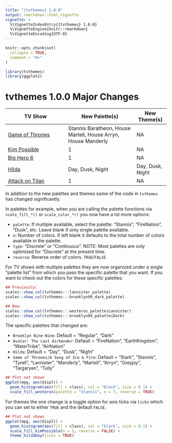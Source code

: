 ---
title: "{tvthemes} 1.0.0"
output: rmarkdown::html_vignette
vignette: >
  %\VignetteIndexEntry{{tvthemes} 1.0.0}
  %\VignetteEngine{knitr::rmarkdown}
  %\VignetteEncoding{UTF-8}
---

```{r, include = FALSE}
knitr::opts_chunk$set(
  collapse = TRUE,
  comment = "#>"
)
```

```{r setup}
library(tvthemes)
library(ggplot2)
```

# tvthemes 1.0.0 Major Changes

| TV Show       | New Palette(s)    | New Theme(s) |
| ------------- |---------------| -------  |
| [Game of Thrones](https://en.wikipedia.org/wiki/Game_of_Thrones)      | Stannis Baratheon, House Martell, House Arryn, House Manderly | NA    |
| [Kim Possible](https://en.wikipedia.org/wiki/Kim_Possible)  | 1      |   NA    |
| [Big Hero 6](https://en.wikipedia.org/wiki/Big_Hero_6:_The_Series) | 1     |    NA    |
| [Hilda](https://en.wikipedia.org/wiki/Hilda_(TV_series)) | Day, Dusk, Night      |    Day, Dusk, Night    |
| [Attack on Titan](https://en.wikipedia.org/wiki/Attack_on_Titan) | 1      |    NA    |

In addition to the new palettes and themes some of the code in `tvthemes` has changed significantly.

In palettes for example, when you are calling the palette functions via `scale_fill_*()` or `scale_color_*()` you now have a lot more options: 

* `palette`: If multiple available, select the palette: "Stannis", "FireNation", "Dusk", etc. Leave blank if only single palette available.
* `n`: Number of colors. If left blank it defaults to the total number of colors available in the palette.
* `type`: "Discrete" or "Continuous". NOTE: Most palettes are only optimized for "Discrete" at the present time.
* `reverse`: Reverse order of colors. `TRUE`/`FALSE`

For TV shows with multiple palettes they are now organized under a single "palette list" from which you pass the specific palette that you want. If you want to check out the colors for these specific palettes:

```{r, eval=FALSE}
## Previously:
scales::show_col(tvthemes:::lannister_palette)
scales::show_col(tvthemes:::brooklyn99_dark_palette)

## Now:
scales::show_col(tvthemes:::westeros_palette$Lannister)
scales::show_col(tvthemes:::brooklyn99_palette$Dark)
```

The specific palettes that changed are:

* `Brooklyn Nine-Nine`: Default = "Regular", "Dark"
* `Avatar: The Last Airbender`: Default = "FireNation", "EarthKingdom", "WaterTribe", "AirNation"
* `Hilda`: Default = "Day", "Dusk", "Night"
* `Game of Thrones/A Song of Ice & Fire`: Default = "Stark", "Stannis", "Tyrell", "Lannister", "Manderly", "Martell", "Arryn", "Greyjoy", "Targaryen", "Tully"

```{r eval=FALSE}
## Plot not shown
ggplot(mpg, aes(displ)) +
  geom_histogram(aes(fill = class), col = "black", size = 0.1) +
  scale_fill_westeros(palette = "Stannis", n = 7, reverse = TRUE)
```

For themes the one change is a toggle option for axis ticks via `ticks` which you can set to either `TRUE` and the default `FALSE`. 

```{r eval=FALSE}
## Plot not shown
ggplot(mpg, aes(displ)) +
  geom_histogram(aes(fill = class), col = "black", size = 0.1) +
  scale_fill_kimPossible(n = 5, reverse = FALSE) +
  theme_hildaDay(ticks = TRUE)
```
